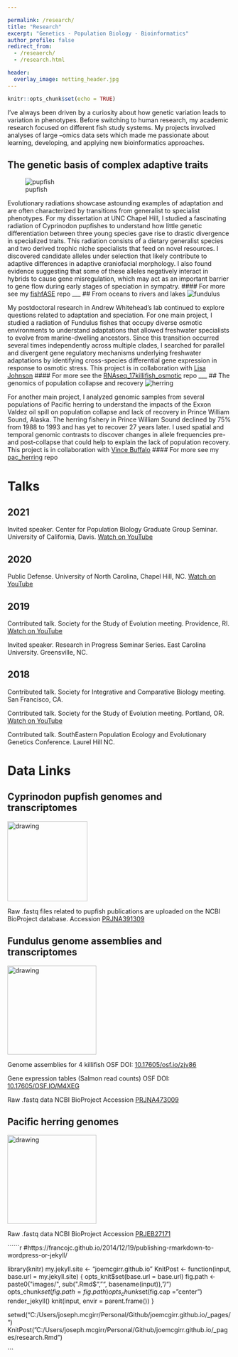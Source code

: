 ```yaml
---

permalink: /research/
title: "Research"
excerpt: "Genetics - Population Biology - Bioinformatics"
author_profile: false
redirect_from: 
  - /reseaerch/
  - /research.html

header:
  overlay_image: netting_header.jpg
---
```


```r
knitr::opts_chunk$set(echo = TRUE)
```

I've always been driven by a curiosity about how genetic variation leads to variation in phenotypes. Before switching to human research, my academic research focused on different fish study systems. My projects involved analyses of large –omics data sets which made me passionate about learning, developing, and applying new bioinformatics approaches.

## The genetic basis of complex adaptive traits
![pupfish](/images/P3182392_copy.jpg "generalist pupfish")  

Evolutionary radiations showcase astounding examples of adaptation and are often characterized by transitions from generalist to specialist phenotypes. For my dissertation at UNC Chapel Hill, I studied a fascinating radiation of Cyprinodon pupfishes to understand how little genetic differentiation between three young species gave rise to drastic divergence in specialized traits. This radiation consists of a dietary generalist species and two derived trophic niche specialists that feed on novel resources. I discovered candidate alleles under selection that likely contribute to adaptive differences in adaptive craniofacial morphology. I also found evidence suggesting that some of these alleles negatively interact in hybrids to cause gene misregulation, which may act as an important barrier to gene flow during early stages of speciation in sympatry.
#### For more see my [fishfASE](https://github.com/joemcgirr/fishfASE) repo
___
## From oceans to rivers and lakes
![fundulus](/images/14_killifish.png "fundulus")  

My postdoctoral research in Andrew Whitehead’s lab continued to explore questions related to adaptation and speciation. For one main project, I studied a radiation of Fundulus fishes that occupy diverse osmotic environments to understand adaptations that allowed freshwater specialists to evolve from marine-dwelling ancestors. Since this transition occurred several times independently across multiple clades, I searched for parallel and divergent gene regulatory mechanisms underlying freshwater adaptations by identifying cross-species differential gene expression in response to osmotic stress. This project is in collaboration with [Lisa Johnson](https://github.com/johnsolk) 
#### For more see the [RNAseq_17killifish_osmotic](https://github.com/joemcgirr/RNAseq_17killifish_osmotic) repo
___
## The genomics of population collapse and recovery
![herring](/images/school-herring-indigenous-rights-1200x799.jpg "herring")  

For another main project, I analyzed genomic samples from several populations of Pacific herring to understand the impacts of the Exxon Valdez oil spill on population collapse and lack of recovery in Prince William Sound, Alaska. The herring fishery in Prince William Sound declined by 75% from 1988 to 1993 and has yet to recover 27 years later. I used spatial and temporal genomic contrasts to discover changes in allele frequencies pre- and post-collapse that could help to explain the lack of population recovery. This project is in collaboration with [Vince Buffalo](https://github.com/vsbuffalo)
#### For more see my [pac_herring](https://github.com/joemcgirr/pac_herring) repo
  
  

# Talks

## 2021 
Invited speaker. Center for Population Biology Graduate Group Seminar. University of California, Davis. [Watch on YouTube](https://youtu.be/6WSzoln2ClU)

## 2020 
Public Defense. University of North Carolina, Chapel Hill, NC. [Watch on YouTube](https://www.youtube.com/watch?v=arDgfxfuOBA)

## 2019	
Contributed talk. Society for the Study of Evolution meeting. Providence, RI. [Watch on YouTube](https://www.youtube.com/watch?v=cEX8pR48S-E)

Invited speaker. Research in Progress Seminar Series. East Carolina University. Greensville, NC.

## 2018		
Contributed talk. Society for Integrative and Comparative Biology meeting. San Francisco, CA.

Contributed talk. Society for the Study of Evolution meeting. Portland, OR. [Watch on YouTube](https://www.youtube.com/watch?v=vl1tPdzJyV4)

Contributed talk. SouthEastern Population Ecology and Evolutionary Genetics Conference. Laurel Hill NC.
  
  
  
# Data Links

## Cyprinodon pupfish genomes and transcriptomes 
<img src="https://github.com/joemcgirr/joemcgirr.github.io/blob/master/images/marco-01.png?raw=true" alt="drawing" width="180"/>

Raw .fastq files related to pupfish publications are uploaded on the NCBI BioProject database. 
Accession [PRJNA391309](https://www.ncbi.nlm.nih.gov/bioproject/391309)


## Fundulus genome assemblies and transcriptomes
<img src="https://github.com/joemcgirr/joemcgirr.github.io/blob/master/images/grandis-01.png?raw=true" alt="drawing" width="200"/>

Genome assemblies for 4 killifish
OSF DOI: [10.17605/osf.io/zjv86](https://osf.io/zjv86/)

Gene expression tables (Salmon read counts)
OSF DOI: [10.17605/OSF.IO/M4XEG](https://osf.io/m4xeg/)

Raw .fastq data NCBI BioProject
Accession [PRJNA473009](https://www.ncbi.nlm.nih.gov/bioproject/473009)


## Pacific herring genomes
<img src="https://github.com/joemcgirr/joemcgirr.github.io/blob/master/images/herring-01.png?raw=true" alt="drawing" width="200"/>

Raw .fastq data NCBI BioProject
Accession [PRJEB27171](https://www.ncbi.nlm.nih.gov/bioproject/559111)



``````r
#https://francojc.github.io/2014/12/19/publishing-rmarkdown-to-wordpress-or-jekyll/

library(knitr)
my.jekyll.site <- "joemcgirr.github.io"
KnitPost <- function(input, base.url = my.jekyll.site) {
  opts_knit$set(base.url = base.url)
  fig.path <- paste0("images/", sub(".Rmd$", "", basename(input)), "/")
  opts_chunk$set(fig.path = fig.path)
  opts_chunk$set(fig.cap = "center")
  render_jekyll()
  knit(input, envir = parent.frame())
}

setwd("C:/Users/joseph.mcgirr/Personal/Github/joemcgirr.github.io/_pages/")
KnitPost("C:/Users/joseph.mcgirr/Personal/Github/joemcgirr.github.io/_pages/research.Rmd")

```